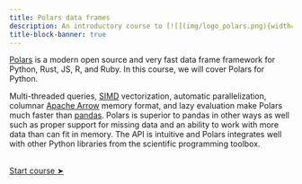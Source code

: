 ```yaml
---
title: Polars data frames
description: An introductory course to [![](img/logo_polars.png){width="1.8em" fig-alt="noshadow"}](https://pola.rs/)
title-block-banner: true
---
```


:::{.topdef}

[Polars](https://pola.rs/) is a modern open source and very fast data frame framework for Python, Rust, JS, R, and Ruby. In this course, we will cover Polars for Python.

Multi-threaded queries, [SIMD](https://en.wikipedia.org/wiki/Single_instruction,_multiple_data) vectorization, automatic parallelization, columnar [Apache Arrow](https://arrow.apache.org/) memory format, and lazy evaluation make Polars much faster than [pandas](https://pandas.pydata.org/). Polars is superior to pandas in other ways as well such as proper support for missing data and an ability to work with more data than can fit in memory. The API is intuitive and Polars integrates well with other Python libraries from the scientific programming toolbox.

:::

<br>
[[Start course ➤](polars_dataframes.qmd)]{.topinline}
